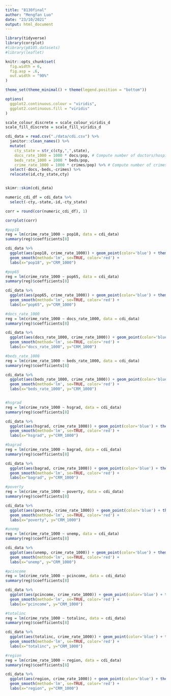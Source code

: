 ```yaml
---
title: "8130final"
author: "Mengfan Luo"
date: "23/10/2021"
output: html_document
---
```


```r
library(tidyverse)
library(corrplot)
#library(p8105.datasets)
#library(leaflet)

knitr::opts_chunk$set(
  fig.width = 6,
  fig.asp = .6,
  out.width = "90%"
)

theme_set(theme_minimal() + theme(legend.position = "bottom"))

options(
  ggplot2.continuous.colour = "viridis",
  ggplot2.continuous.fill = "viridis"
)

scale_colour_discrete = scale_colour_viridis_d
scale_fill_discrete = scale_fill_viridis_d
```


```r
cdi_data = read.csv("./data/cdi.csv") %>%
  janitor::clean_names() %>%
  mutate(
    cty_state = str_c(cty,",",state),
    docs_rate_1000 = 1000 * docs/pop, # Compute number of doctors/hospital beds per 1000 people.
    beds_rate_1000 = 1000 * beds/pop,
    crime_rate_1000 = 1000 * crimes/pop) %>% # Compute number of crimes per 1000 people.) 
  select(-docs,-beds,-crimes) %>%
  relocate(id,cty_state,cty)


skimr::skim(cdi_data)

numeric_cdi_df = cdi_data %>% 
  select(-cty,-state,-id,-cty_state)

corr = round(cor(numeric_cdi_df), 1)

corrplot(corr)
```




```r

#pop18
reg = lm(crime_rate_1000 ~ pop18, data = cdi_data)
summary(reg)$coefficients[8]

cdi_data %>% 
  ggplot(aes(pop18, crime_rate_1000)) + geom_point(color='blue') + theme_bw(base_size=20) +
  geom_smooth(method='lm', se=TRUE, color='red') +
  labs(x="pop18", y="CRM_1000")

#pop65
reg = lm(crime_rate_1000 ~ pop65, data = cdi_data)
summary(reg)$coefficients[8]

cdi_data %>% 
  ggplot(aes(pop65, crime_rate_1000)) + geom_point(color='blue') + theme_bw(base_size=20) +
  geom_smooth(method='lm', se=TRUE, color='red') +
  labs(x="pop65", y="CRM_1000")

#docs_rate_1000
reg = lm(crime_rate_1000 ~ docs_rate_1000, data = cdi_data)
summary(reg)$coefficients[8]

cdi_data %>% 
  ggplot(aes(docs_rate_1000, crime_rate_1000)) + geom_point(color='blue') + theme_bw(base_size=20) +
  geom_smooth(method='lm', se=TRUE, color='red') +
  labs(x="docs_rate_1000", y="CRM_1000")

#beds_rate_1000
reg = lm(crime_rate_1000 ~ beds_rate_1000, data = cdi_data)
summary(reg)$coefficients[8]

cdi_data %>% 
  ggplot(aes(beds_rate_1000, crime_rate_1000)) + geom_point(color='blue') + theme_bw(base_size=20) +
  geom_smooth(method='lm', se=TRUE, color='red') +
  labs(x="beds_rate_1000", y="CRM_1000")


#hsgrad
reg = lm(crime_rate_1000 ~ hsgrad, data = cdi_data)
summary(reg)$coefficients[8]

cdi_data %>% 
  ggplot(aes(hsgrad, crime_rate_1000)) + geom_point(color='blue') + theme_bw(base_size=20) +
  geom_smooth(method='lm', se=TRUE, color='red') +
  labs(x="hsgrad", y="CRM_1000")

#bagrad
reg = lm(crime_rate_1000 ~ bagrad, data = cdi_data)
summary(reg)$coefficients[8]

cdi_data %>% 
  ggplot(aes(bagrad, crime_rate_1000)) + geom_point(color='blue') + theme_bw(base_size=20) +
  geom_smooth(method='lm', se=TRUE, color='red') +
  labs(x="bagrad", y="CRM_1000")

#poverty
reg = lm(crime_rate_1000 ~ poverty, data = cdi_data)
summary(reg)$coefficients[8]

cdi_data %>% 
  ggplot(aes(poverty, crime_rate_1000)) + geom_point(color='blue') + theme_bw(base_size=20) +
  geom_smooth(method='lm', se=TRUE, color='red') +
  labs(x="poverty", y="CRM_1000")

#unemp
reg = lm(crime_rate_1000 ~ unemp, data = cdi_data)
summary(reg)$coefficients[8]

cdi_data %>% 
  ggplot(aes(unemp, crime_rate_1000)) + geom_point(color='blue') + theme_bw(base_size=20) +
  geom_smooth(method='lm', se=TRUE, color='red') +
  labs(x="unemp", y="CRM_1000")

#pcincome
reg = lm(crime_rate_1000 ~ pcincome, data = cdi_data)
summary(reg)$coefficients[8]

cdi_data %>% 
  ggplot(aes(pcincome, crime_rate_1000)) + geom_point(color='blue') + theme_bw(base_size=20) +
  geom_smooth(method='lm', se=TRUE, color='red') +
  labs(x="pcincome", y="CRM_1000")

#totalinc
reg = lm(crime_rate_1000 ~ totalinc, data = cdi_data)
summary(reg)$coefficients[8]

cdi_data %>% 
  ggplot(aes(totalinc, crime_rate_1000)) + geom_point(color='blue') + theme_bw(base_size=20) +
  geom_smooth(method='lm', se=TRUE, color='red') +
  labs(x="totalinc", y="CRM_1000")

#region
reg = lm(crime_rate_1000 ~ region, data = cdi_data)
summary(reg)$coefficients[8]

cdi_data %>% 
  ggplot(aes(region, crime_rate_1000)) + geom_point(color='blue') + theme_bw(base_size=20) +
  geom_smooth(method='lm', se=TRUE, color='red') +
  labs(x="region", y="CRM_1000")

```



